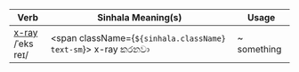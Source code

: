 
| Verb                                                                                                        | Sinhala Meaning(s) | Usage       |
| ----------------------------------------------------------------------------------------------------------- | ------------------ | ----------- |
| <a href="/essential-verbs/x/examples#x-ray">x-ray</a>  <br/><span className="font-light">/ˈeks reɪ/ </span> |<span className={`${sinhala.className} text-sm`}> x-ray කරනවා       </span> | ~ something |